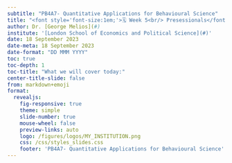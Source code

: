 ```yaml
---
subtitle: "PB4A7- Quantitative Applications for Behavioural Science"
title: "<font style='font-size:1em;'>🗓️ Week 5<br/> Presessionals</font>"
author: Dr. [George Melios](#)
institute: '[London School of Economics and Political Science](#)'
date: 18 September 2023
date-meta: 18 September 2023
date-format: "DD MMM YYYY"
toc: true
toc-depth: 1
toc-title: "What we will cover today:"
center-title-slide: false
from: markdown+emoji
format:
  revealjs: 
    fig-responsive: true
    theme: simple
    slide-number: true
    mouse-wheel: false
    preview-links: auto
    logo: /figures/logos/MY_INSTITUTION.png
    css: /css/styles_slides.css
    footer: 'PB4A7- Quantitative Applications for Behavioural Science'
---
```

